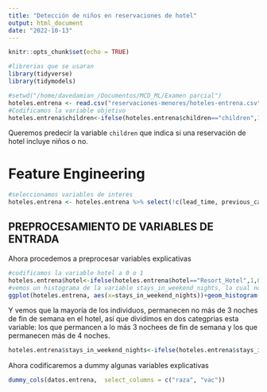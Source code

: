 ```yaml
---
title: "Detección de niños en reservaciones de hotel"
output: html_document
date: "2022-10-13"
---
```


```r
knitr::opts_chunk$set(echo = TRUE)
```

```r
#librerias que se usaran
library(tidyverse)
library(tidymodels)
```

```r
#setwd("/home/davedamian_/Documentos/MCD_ML/Examen parcial")
hoteles.entrena <- read.csv("reservaciones-menores/hoteles-entrena.csv")
#Codificamos la variable objetivo
hoteles.entrena$children<-ifelse(hoteles.entrena$children=="children",1,0)
```

Queremos predecir la variable `children` que indica si una reservación de hotel incluye niños o no.


# Feature Engineering

```r
#seleccionamos variables de interes
hoteles.entrena <- hoteles.entrena %>% select(!c(lead_time, previous_cancellations, previous_bookings_not_canceled, assigned_room_type, booking_changes, deposit_type, company, days_in_waiting_list, average_daily_rate))

```

## PREPROCESAMIENTO DE VARIABLES DE ENTRADA

Ahora procedemos a preprocesar variables explicativas
```r
#codificamos la variable hotel a 0 o 1
hoteles.entrena$hotel<-ifelse(hoteles.entrena$hotel=="Resort_Hotel",1,0)
#vemos un histograma de la variable stays_in_weekend_nights, la cual nos dice la cantidad de noches de Sabado o Domingo que el cliente se hosped+o en el hotel
ggplot(hoteles.entrena, aes(x=stays_in_weekend_nights))+geom_histogram(binwidth = 1)
```

Y vemos que la mayoría de los individuos, permanecen no más de 3 noches de fin de semana en el hotel, así que dividimos en dos categprias esta variable: los que permancen a lo más 3 nochees de fin de semana y los que permanecen más de 4 noches.

```r
hoteles.entrena$stays_in_weekend_nights<-ifelse(hoteles.entrena$stays_in_weekend_nights<=3,1,0)
```

Ahora codificaremos a dummy algunas variables explicativas

```r
dummy_cols(datos.entrena,  select_columns = c("raza", "vac"))
```


